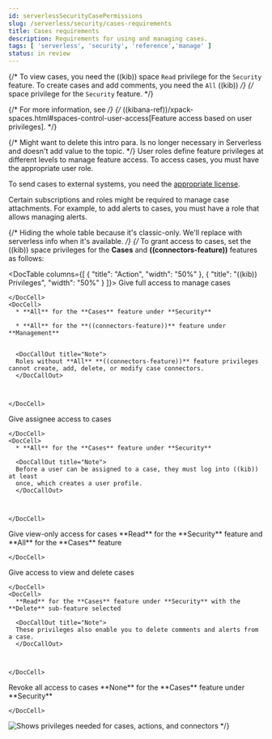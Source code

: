 ```yaml
---
id: serverlessSecurityCasePermissions
slug: /serverless/security/cases-requirements
title: Cases requirements
description: Requirements for using and managing cases.
tags: [ 'serverless', 'security', 'reference','manage' ]
status: in review
---
```



<InReview />

<div id="case-permissions"></div>

{/* To view cases, you need the ((kib)) space `Read` privilege for the `Security` feature. To create cases and add comments, you need the `All` ((kib)) */}
{/* space privilege for the `Security` feature. */}

{/* For more information, see */}
{/* ((kibana-ref))/xpack-spaces.html#spaces-control-user-access[Feature access based on user privileges]. */}

{/* Might want to delete this intro para. Is no longer necessary in Serverless and doesn't add value to the topic. */}
User roles define feature privileges at different levels to manage feature access. To access cases, you must have the appropriate user role.

<DocCallOut title="Note">

To send cases to external systems, you need the [appropriate license](((subscriptions))).

</DocCallOut>

<DocCallOut title="Important" color="warning">
Certain subscriptions and roles might be required to manage case attachments. For example, to add alerts to cases, you must have a role that allows <DocLink id="serverlessSecurityDetectionsPermissionsSection" section="enable-and-access-detections">managing alerts</DocLink>. 
</DocCallOut>

{/* Hiding the whole table because it's classic-only. We'll replace with serverless info when it's available. */}
{/* To grant access to cases, set the ((kib)) space privileges for the **Cases** and **((connectors-feature))** features as follows:

<DocTable columns={[
  {
    "title": "Action",
    "width": "50%"
  },
  {
    "title": "((kib)) Privileges",
    "width": "50%"
  }
]}>
  <DocRow>
    <DocCell>
      Give full access to manage cases
      
    </DocCell>
    <DocCell>
      * **All** for the **Cases** feature under **Security**

      * **All** for the **((connectors-feature))** feature under **Management**

      
      <DocCallOut title="Note">
      Roles without **All** **((connectors-feature))** feature privileges cannot create, add, delete, or modify case connectors.
      </DocCallOut>
      
      
      
    </DocCell>
  </DocRow>
  <DocRow>
    <DocCell>
      Give assignee access to cases
      
    </DocCell>
    <DocCell>
      * **All** for the **Cases** feature under **Security**
      
      <DocCallOut title="Note">
      Before a user can be assigned to a case, they must log into ((kib)) at least
      once, which creates a user profile.
      </DocCallOut>
      
      
      
    </DocCell>
  </DocRow>
  <DocRow>
    <DocCell>Give view-only access for cases</DocCell>
    <DocCell>
      **Read** for the **Security** feature and **All** for the **Cases** feature
      
      
    </DocCell>
  </DocRow>
  <DocRow>
    <DocCell>
      Give access to view and delete cases
      
    </DocCell>
    <DocCell>
      **Read** for the **Cases** feature under **Security** with the **Delete** sub-feature selected
      
      <DocCallOut title="Note">
      These privileges also enable you to delete comments and alerts from a case.
      </DocCallOut>
      
      
      
    </DocCell>
  </DocRow>
  <DocRow>
    <DocCell>Revoke all access to cases</DocCell>
    <DocCell>
      **None** for the **Cases** feature under **Security**
      
      
    </DocCell>
  </DocRow>
</DocTable>

![Shows privileges needed for cases, actions, and connectors](../images/case-permissions/-cases-case-feature-privs.png) */}
